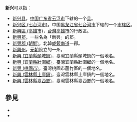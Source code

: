 '''新兴'''可以指：

* [[新兴县|新兴县]]，[[中国|中国]][[广东省|广东省]][[云浮市|云浮市]]下辖的一个[[县|县]]。
* [[新兴区_(七台河市)|新兴区 (七台河市)]]，中国[[黑龙江省|黑龙江省]][[七台河市|七台河市]]下辖的一个[[市辖区|市辖区]]。
* [[新興區_(台灣)|新興區 (高雄市)]]，[[台灣|台灣]][[高雄市|高雄市]]的行政區。
* [[新興郡|新興郡]]，一些名為「新興」的郡。
* [[新興郡_(朝鮮)|新興郡 (朝鮮)]]，北韓[[咸鏡南道|咸鏡南道]]一郡。
* [[新興州|新興州]]，[[元朝|元朝]]設立的一州。
* [[新興_(宜蘭縣頭城鎮)|新興 (宜蘭縣頭城鎮)]]，臺灣宜蘭縣頭城鎮的一個地名。
* [[新興_(宜蘭縣壯圍鄉)|新興 (宜蘭縣壯圍鄉)]]，臺灣宜蘭縣壯圍鄉的一個地名。
* [[新興_(桃園市)|新興 (桃園市)]]，臺灣桃園市蘆竹區的一個地名。
* [[新興_(雲林縣土庫鎮)|新興 (雲林縣土庫鎮)]]，臺灣雲林縣土庫鎮的一個地名。
* [[新興_(雲林縣臺西鄉)|新興 (雲林縣臺西鄉)]]，臺灣雲林縣臺西鄉的一個地名。

== 參見 ==
* {{lookfrom|新兴}}
* {{lookfrom|新興}}

{{disambig|X|Cat=二字地名消歧义}}